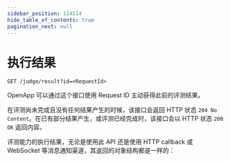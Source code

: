 ```yaml
---
sidebar_position: 114514
hide_table_of_contents: true
pagination_next: null
---
```



# 执行结果

`GET /judge/result?id=<RequestId>`

OpenApp 可以通过这个接口使用 Request ID 主动获得此前的评测结果。

在评测尚未完成且没有任何结果产生的时候，该接口会返回 HTTP 状态 `204 No Content`。在已有部分结果产生，或评测已经完成时，该接口会以 HTTP 状态 `200 OK` 返回内容。

评测能力的执行结果，无论是使用此 API 还是使用 HTTP callback 或 WebSocket 等消息通知渠道，其返回的对象结构都是一样的：

<ApiSchema id="open" pointer="#/components/schemas/JudgeCallback" example />
